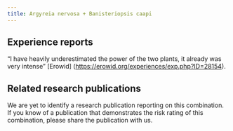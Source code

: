 ---
title: Argyreia nervosa + Banisteriopsis caapi
---
## Experience reports

“I have heavily underestimated the power of the two plants, it already was very intense” [Erowid] (https://erowid.org/experiences/exp.php?ID=28154).

## Related research publications

We are yet to identify a research publication reporting on this combination. If you know of a publication that demonstrates the risk rating of this combination, please share the publication with us.

